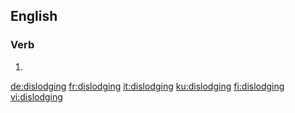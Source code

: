 ==English==

===Verb===
{{head|en|present participle}}

# {{present participle of|dislodge|lang=en}}

[[de:dislodging]]
[[fr:dislodging]]
[[it:dislodging]]
[[ku:dislodging]]
[[fi:dislodging]]
[[vi:dislodging]]